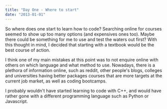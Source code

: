 ```yaml
---
title: "Day One - Where to start"
date: "2013-01-01"
---
```


So where does one start to learn how to code?  Searching online for courses seemed to show up too many options (and expensives ones too).  Maybe there could be 
something for me to use and test the waters out first?  With this thought in mind, I decided that starting with a textbook would be the best course of action.

I think one of my main mistakes at this point was to not enquire online with others on which language and what method to use.  Nowadays, there is a plethora of information online,
such as reddit, other people's blogs, colleges and universities having better packages courses that are more targets at the current job market, as well as coding bootcamps.

I probably wouldn't have started learning to code with C++, and would have rather gone with a different programming language such as Python or Javascript.